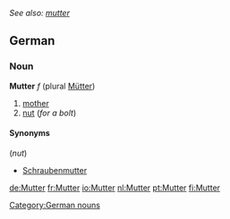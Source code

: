 ''See also: [[mutter]]''
==German==
===Noun===
'''Mutter''' ''f'' (plural [[Mütter]])
# [[mother]]
# [[nut]] (''for a bolt'')

====Synonyms====
(''nut'')
*[[Schraubenmutter]]

[[Category:German nouns]]

[[de:Mutter]]
[[fr:Mutter]]
[[io:Mutter]]
[[nl:Mutter]]
[[pt:Mutter]]
[[fi:Mutter]]